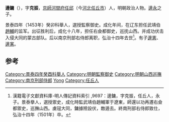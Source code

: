 '''邊鏞'''（{{bd|？||1501年||B}}），字'''克振'''，[[京師|京師]][[河間府|河間府]][[任邱|任邱]]（今[[河北|河北]][[任丘市|任丘市]]）人，明朝政治人物。[[邊永|邊永]]之子。

景泰四年（1453年）癸卯科舉人，選授監察御史。成化年间，在辽东担任武靖伯[[趙輔|趙輔]]的监军。出征胜利后，成化十八年，担任右僉都御史，巡抚山西。并成功伏击入侵大同的蒙古部队。后以南京刑部右侍郎离职，弘治十四年去世<ref>漢籍電子文獻資料庫-明人傳記資料索引 ,9697：邊鏞，字克振，任丘人，永子。景泰擧人，選授禦史，成化時監武靖伯趙輔軍于遼東，師還以功再遷右僉都禦史，巡撫山西。虜冦大同，鏞據險設伏，敵遁去。終南刑部右侍郎致仕，弘治十四年（1501年）卒。</ref>。有子[[邊憲|邊憲]]、[[邊寭|邊寭]]。

==参考==
{{reflist}}
{{start box}}
{{s-off}}
{{succession box|[[何喬新|何喬新]]|[[葉淇|葉淇]]|[[山西巡撫|明朝山西巡撫]]|成化十八年十月甲戌 - 成化二十年<br />1481年-1483年}}
{{end box}}
{{邊永家族}}
{{DEFAULTSORT:Bian边}}
[[Category:景泰四年癸酉科舉人|Category:景泰四年癸酉科舉人]]
[[Category:明朝監察御史|Category:明朝監察御史]]
[[Category:明朝山西巡撫|Category:明朝山西巡撫]]
[[Category:南京刑部侍郎|Category:南京刑部侍郎]]
[[Category:任丘邊氏|Yong]]
[[Category:任丘人|Category:任丘人]]